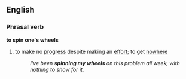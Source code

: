 ==English==
===Phrasal verb===
'''to spin one's wheels'''
#{{idiom}} to make no [[progress]] despite making an [[effort]]; to get [[nowhere]]
#:''I've been '''spinning my wheels''' on this problem all week, with nothing to show for it.''